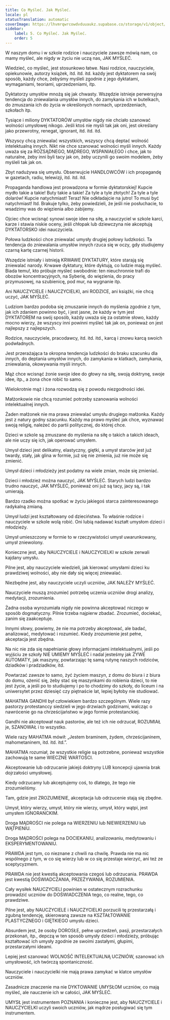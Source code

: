 ```yaml
---
title: Co Myśleć. Jak Myśleć.
locale: pl
statusTranslation: automatic
coverImage: https://lhvmrqwrcowdvduuaukz.supabase.co/storage/v1/object/public/strapi-uploads/small_cover-educacion-fundamental.webp-2d51a7828a2b1309555be27f7e2a61a0.webp
sidebar:
    label: 5. Co Myśleć. Jak Myśleć.
    order: 5
---
```

W naszym domu i w szkole rodzice i nauczyciele zawsze mówią nam, co mamy myśleć, ale nigdy w życiu nie uczą nas, JAK MYŚLEĆ.

Wiedzieć, co myśleć, jest stosunkowo łatwe. Nasi rodzice, nauczyciele, opiekunowie, autorzy książek, itd. itd. itd. każdy jest dyktatorem na swój sposób, każdy chce, żebyśmy myśleli zgodnie z jego dyktatami, wymaganiami, teoriami, uprzedzeniami, itp.

Dyktatorzy umysłów mnożą się jak chwasty. Wszędzie istnieje perwersyjna tendencja do zniewalania umysłów innych, do zamykania ich w butelkach, do zmuszania ich do życia w określonych normach, uprzedzeniach, szkołach itp.

Tysiące i miliony DYKTATORÓW umysłów nigdy nie chciało szanować wolności umysłowej nikogo. Jeśli ktoś nie myśli tak jak oni, jest określany jako przewrotny, renegat, ignorant, itd. itd. itd.

Wszyscy chcą zniewalać wszystkich, wszyscy chcą deptać wolność intelektualną innych. Nikt nie chce szanować wolności myśli innych. Każdy uważa się za ROZSĄDNEGO, MĄDREGO, WSPANIAŁEGO i chce, jak to naturalne, żeby inni byli tacy jak on, żeby uczynili go swoim modelem, żeby myśleli tak jak on.

Zbyt nadużywa się umysłu. Obserwujcie HANDLOWCÓW i ich propagandę w gazetach, radiu, telewizji, itd. itd. itd.

Propaganda handlowa jest prowadzona w formie dyktatorskiej! Kupcie mydło takie a takie! Buty takie a takie! Za tyle a tyle złotych! Za tyle a tyle dolarów! Kupcie natychmiast! Teraz! Nie odkładajcie na jutro! To musi być natychmiast! Itd. Brakuje tylko, żeby powiedzieli, że jeśli nie posłuchacie, to wsadzimy was do więzienia albo zabijemy.

Ojciec chce wcisnąć synowi swoje idee na siłę, a nauczyciel w szkole karci, karze i stawia niskie oceny, jeśli chłopak lub dziewczyna nie akceptują DYKTATORSKO idei nauczyciela.

Połowa ludzkości chce zniewalać umysły drugiej połowy ludzkości. Ta tendencja do zniewalania umysłów innych rzuca się w oczy, gdy studiujemy czarną kartę czarnej historii.

Wszędzie istniały i istnieją KRWAWE DYKTATURY, które starają się zniewalać narody. Krwawe dyktatury, które dyktują, co ludzie mają myśleć. Biada temu!, kto próbuje myśleć swobodnie: ten nieuchronnie trafi do obozów koncentracyjnych, na Syberię, do więzienia, do pracy przymusowej, na szubienicę, pod mur, na wygnanie itp.

Ani NAUCZYCIELE i NAUCZYCIELKI, ani RODZICE, ani książki, nie chcą uczyć, JAK MYŚLEĆ.

Ludziom bardzo podoba się zmuszanie innych do myślenia zgodnie z tym, jak ich zdaniem powinno być, i jest jasne, że każdy w tym jest DYKTATOREM na swój sposób, każdy uważa się za ostatnie słowo, każdy mocno wierzy, że wszyscy inni powinni myśleć tak jak on, ponieważ on jest najlepszy z najlepszych.

Rodzice, nauczyciele, pracodawcy, itd. itd. itd., karcą i znowu karcą swoich podwładnych.

Jest przerażająca ta okropna tendencja ludzkości do braku szacunku dla innych, do deptania umysłów innych, do zamykania w klatkach, zamykania, zniewalania, okowywania myśli innych.

Mąż chce wcisnąć żonie swoje idee do głowy na siłę, swoją doktrynę, swoje idee, itp., a żona chce robić to samo.

Wielokrotnie mąż i żona rozwodzą się z powodu niezgodności idei.

Małżonkowie nie chcą rozumieć potrzeby szanowania wolności intelektualnej innych.

Żaden małżonek nie ma prawa zniewalać umysłu drugiego małżonka. Każdy jest z natury godny szacunku. Każdy ma prawo myśleć jak chce, wyznawać swoją religię, należeć do partii politycznej, do której chce.

Dzieci w szkole są zmuszane do myślenia na siłę o takich a takich ideach, ale nie uczy się ich, jak operować umysłem.

Umysł dzieci jest delikatny, elastyczny, giętki, a umysł starców jest już twardy, stały, jak glina w formie, już się nie zmienia, już nie może się zmienić.

Umysł dzieci i młodzieży jest podatny na wiele zmian, może się zmieniać.

Dzieci i młodzież można nauczyć, JAK MYŚLEĆ. Starych ludzi bardzo trudno nauczyć, JAK MYŚLEĆ, ponieważ oni już są tacy, jacy są, i tak umierają.

Bardzo rzadko można spotkać w życiu jakiegoś starca zainteresowanego radykalną zmianą.

Umysł ludzi jest kształtowany od dzieciństwa. To właśnie rodzice i nauczyciele w szkole wolą robić. Oni lubią nadawać kształt umysłom dzieci i młodzieży.

Umysł umieszczony w formie to w rzeczywistości umysł uwarunkowany, umysł zniewolony.

Konieczne jest, aby NAUCZYCIELE i NAUCZYCIELKI w szkole zerwali kajdany umysłu.

Pilne jest, aby nauczyciele wiedzieli, jak kierować umysłami dzieci ku prawdziwej wolności, aby nie dały się więcej zniewalać.

Niezbędne jest, aby nauczyciele uczyli uczniów, JAK NALEŻY MYŚLEĆ.

Nauczyciele muszą zrozumieć potrzebę uczenia uczniów drogi analizy, medytacji, zrozumienia.

Żadna osoba wyrozumiała nigdy nie powinna akceptować niczego w sposób dogmatyczny. Pilnie trzeba najpierw zbadać. Zrozumieć, dociekać, zanim się zaakceptuje.

Innymi słowy, powiemy, że nie ma potrzeby akceptować, ale badać, analizować, medytować i rozumieć. Kiedy zrozumienie jest pełne, akceptacja jest zbędna.

Na nic nie zda się napełnianie głowy informacjami intelektualnymi, jeśli po wyjściu ze szkoły NIE UMIEMY MYŚLEĆ i nadal jesteśmy jak ŻYWE AUTOMATY, jak maszyny, powtarzając tę samą rutynę naszych rodziców, dziadków i pradziadków, itd.

Powtarzać zawsze to samo, żyć życiem maszyn, z domu do biura i z biura do domu, ożenić się, żeby stać się maszynkami do robienia dzieci, to nie jest życie, a jeśli po to studiujemy i po to chodzimy do szkoły, do liceum i na uniwersytet przez dziesięć czy piętnaście lat, lepiej byłoby nie studiować.

MAHATMA GANDHI był człowiekiem bardzo szczególnym. Wiele razy pastorzy protestanccy siedzieli w jego drzwiach godzinami, walcząc o nawrócenie go na chrześcijaństwo w jego formie protestanckiej.

Gandhi nie akceptował nauk pastorów, ale też ich nie odrzucał, ROZUMIAŁ je, SZANOWAŁ i to wszystko.

Wiele razy MAHATMA mówił: „Jestem braminem, żydem, chrześcijaninem, mahometaninem, itd. itd. itd.”.

MAHATMA rozumiał, że wszystkie religie są potrzebne, ponieważ wszystkie zachowują te same WIECZNE WARTOŚCI.

Akceptowanie lub odrzucanie jakiejś doktryny LUB koncepcji ujawnia brak dojrzałości umysłowej.

Kiedy odrzucamy lub akceptujemy coś, to dlatego, że tego nie zrozumieliśmy.

Tam, gdzie jest ZROZUMIENIE, akceptacja lub odrzucenie stają się zbędne.

Umysł, który wierzy, umysł, który nie wierzy, umysł, który wątpi, jest umysłem IGNORANCKIM.

Droga MĄDROŚCI nie polega na WIERZENIU lub NIEWIERZENIU lub WĄTPIENIU.

Droga MĄDROŚCI polega na DOCIEKANIU, analizowaniu, medytowaniu i EKSPERYMENTOWANIU.

PRAWDA jest tym, co nieznane z chwili na chwilę. Prawda nie ma nic wspólnego z tym, w co się wierzy lub w co się przestaje wierzyć, ani też ze sceptycyzmem.

PRAWDA nie jest kwestią akceptowania czegoś lub odrzucania. PRAWDA jest kwestią DOŚWIADCZANIA, PRZEŻYWANIA, ROZUMIENIA.

Cały wysiłek NAUCZYCIELI powinien w ostatecznym rozrachunku prowadzić uczniów do DOŚWIADCZENIA tego, co realne, tego, co prawdziwe.

Pilne jest, aby NAUCZYCIELE i NAUCZYCIELKI porzucili tę przestarzałą i zgubną tendencję, skierowaną zawsze na KSZTAŁTOWANIE PLASTYCZNEGO i GIĘTKIEGO umysłu dzieci.

Absurdem jest, że osoby DOROSŁE, pełne uprzedzeń, pasji, przestarzałych przekonań, itp., depczą w ten sposób umysły dzieci i młodzieży, próbując kształtować ich umysły zgodnie ze swoimi zastałymi, głupimi, przestarzałymi ideami.

Lepiej jest szanować WOLNOŚĆ INTELEKTUALNĄ UCZNIÓW, szanować ich umysłowość, ich twórczą spontaniczność.

Nauczyciele i nauczycielki nie mają prawa zamykać w klatce umysłów uczniów.

Zasadnicze znaczenie ma nie DYKTOWANIE UMYSŁOM uczniów, co mają myśleć, ale nauczenie ich w całości, JAK MYŚLEĆ.

UMYSŁ jest instrumentem POZNANIA i konieczne jest, aby NAUCZYCIELE i NAUCZYCIELKI uczyli swoich uczniów, jak mądrze posługiwać się tym instrumentem.

